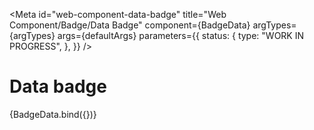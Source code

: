 <!-- @license CC0-1.0 -->


<Meta
  id="web-component-data-badge"
  title="Web Component/Badge/Data Badge"
  component={BadgeData}
  argTypes={argTypes}
  args={defaultArgs}
  parameters={{
    status: {
      type: "WORK IN PROGRESS",
    },
  }}
/>

# Data badge

<Canvas>
  <Story name="Default" args={exampleArgs}>
    {BadgeData.bind({})}
  </Story>
</Canvas>

<ArgsTable story="Default" />
